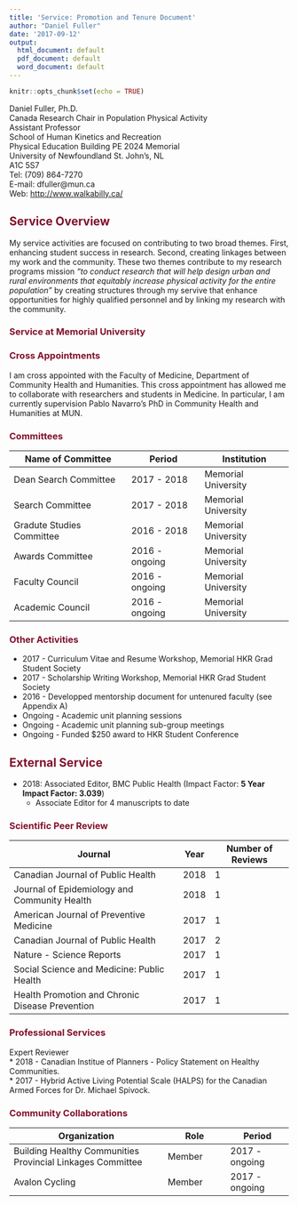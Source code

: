 ```yaml
---
title: 'Service: Promotion and Tenure Document'
author: "Daniel Fuller"
date: '2017-09-12'
output:
  html_document: default
  pdf_document: default
  word_document: default
---
```


```r
knitr::opts_chunk$set(echo = TRUE)
```

Daniel Fuller, Ph.D.  
Canada Research Chair in Population Physical Activity  
Assistant Professor  
School of Human Kinetics and Recreation   
Physical Education Building PE 2024 Memorial   
University of Newfoundland St. John’s, NL  
A1C 5S7  
Tel: (709) 864-7270    
E-mail: dfuller@mun.ca    
Web: [http://www.walkabilly.ca/](http://www.walkabilly.ca/)  

## <span style="color:#81112c">Service Overview</span>

My service activities are focused on contributing to two broad themes. First, enhancing student success in research. Second, creating linkages between my work and the community. These two themes contribute to my research programs mission *"to conduct research that will help design urban and rural environments that equitably increase physical activity for the entire population"* by creating structures through my servive that enhance opportunities for highly qualified personnel and by linking my research with the community. 

### <span style="color:#81112c">Service at Memorial University</span>

### <span style="color:#81112c">Cross Appointments</span>

I am cross appointed with the Faculty of Medicine, Department of Community Health and Humanities. This cross appointment has allowed me to collaborate with researchers and students in Medicine. In particular, I am currently supervision Pablo Navarro's PhD in Community Health and Humanities at MUN.

### <span style="color:#81112c">Committees</span>

| Name of Committee | Period | Institution |
|-------------------|--------|-------------|
| Dean Search Committee | 2017 - 2018 | Memorial University | 
| Search Committee | 2017 - 2018 | Memorial University | 
| Gradute Studies Committee | 2016 - 2018 | Memorial University | 
| Awards Committee | 2016 - ongoing | Memorial University | 
| Faculty Council | 2016 - ongoing | Memorial University | 
| Academic Council | 2016 - ongoing | Memorial University | 

### <span style="color:#81112c">Other Activities</span>

* 2017 - Curriculum Vitae and Resume Workshop, Memorial HKR Grad Student Society
* 2017 - Scholarship Writing Workshop, Memorial HKR Grad Student Society
* 2016 - Developped mentorship document for untenured faculty (see Appendix A)
* Ongoing - Academic unit planning sessions
* Ongoing - Academic unit planning sub-group meetings
* Ongoing - Funded $250 award to HKR Student Conference

## <span style="color:#81112c">External Service</span>

* 2018: Associated Editor, BMC Public Health (Impact Factor: **5 Year Impact Factor: 3.039**)
    - Associate Editor for 4 manuscripts to date

### <span style="color:#81112c">Scientific Peer Review</span>

| Journal | Year | Number of Reviews |
|---------|------|-------------------|
| Canadian Journal of Public Health | 2018 | 1 | 
| Journal of Epidemiology and Community Health | 2018 | 1 | 
| American Journal of Preventive Medicine | 2017 | 1 | 
| Canadian Journal of Public Health | 2017 | 2 | 
| Nature - Science Reports | 2017 | 1 | 
| Social Science and Medicine: Public Health | 2017 | 1 | 
| Health Promotion and Chronic Disease Prevention | 2017 | 1 | 

### <span style="color:#81112c">Professional Services</span>

Expert Reviewer  
* 2018 - Canadian Institue of Planners - Policy Statement on Healthy Communities.  
* 2017 - Hybrid Active Living Potential Scale (HALPS) for the Canadian Armed Forces for Dr. Michael Spivock.  

### <span style="color:#81112c">Community Collaborations</span>

| Organization | Role | Period |
|-------------------|--------|--------|
| Building Healthy Communities Provincial Linkages Committee | Member | 2017 - ongoing |
| Avalon Cycling | Member | 2017 - ongoing |


